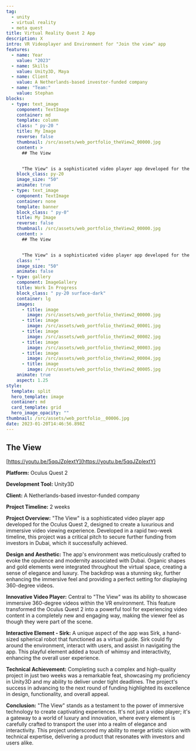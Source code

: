```yaml
---
tag:
  - unity
  - virtual reality
  - meta quest
title: Virtual Reality Quest 2 App
description: X
intro: VR Videoplayer and Environment for "Join the view" app
features:
  - name: Year
    value: "2023"
  - name: Skills
    value: Unity3D, Maya
  - name: Client
    value: A Netherlands-based investor-funded company
  - name: "Team:"
    value: Stephan
blocks:
  - type: text_image
    component: TextImage
    container: md
    template: column
    class: " py-20 "
    title: My Image
    reverse: false
    thumbnail: /src/assets/web_portfolio_theView2_00000.jpg
    content: >
      ## The View


      "The View" is a sophisticated video player app developed for the Oculus Quest 2,
    block_class: py-20
    image_size: "50"
    animate: true
  - type: text_image
    component: TextImage
    container: none
    template: banner
    block_class: " py-0"
    title: My Image
    reverse: false
    thumbnail: /src/assets/web_portfolio_theView2_00000.jpg
    content: >
      ## The View


      "The View" is a sophisticated video player app developed for the Oculus Quest 2,
    class: ""
    image_size: "50"
    animate: false
  - type: gallery
    component: ImageGallery
    title: Work In Progress
    block_class: " py-20 surface-dark"
    container: lg
    images:
      - title: image
        image: /src/assets/web_portfolio_theView2_00000.jpg
      - title: image
        image: /src/assets/web_portfolio_theView2_00001.jpg
      - title: image
        image: /src/assets/web_portfolio_theView2_00002.jpg
      - title: image
        image: /src/assets/web_portfolio_theView2_00003.jpg
      - title: image
        image: /src/assets/web_portfolio_theView2_00004.jpg
      - title: image
        image: /src/assets/web_portfolio_theView2_00005.jpg
    animate: true
    aspect: 1.25
style:
  template: split
  hero_template: image
  container: md
  card_template: grid
  hero_image_opacity: ""
thumbnail: /src/assets/web_portfolio__00006.jpg
date: 2023-01-20T14:46:56.898Z
---
```


## The View

[https://youtu.be/5qqJZplextY](https://youtu.be/5qqJZplextY)

**Platform:** Oculus Quest 2

**Development Tool:** Unity3D

**Client:** A Netherlands-based investor-funded company

**Project Timeline:** 2 weeks

**Project Overview:**
"The View" is a sophisticated video player app developed for the Oculus Quest 2, designed to create a luxurious and immersive video viewing experience. Developed in a rapid two-week timeline, this project was a critical pitch to secure further funding from investors in Dubai, which it successfully achieved.

**Design and Aesthetic:**
The app's environment was meticulously crafted to evoke the opulence and modernity associated with Dubai. Organic shapes and gold elements were integrated throughout the virtual space, creating a sense of elegance and luxury. The backdrop was a stunning sky, further enhancing the immersive feel and providing a perfect setting for displaying 360-degree videos.

**Innovative Video Player:**
Central to "The View" was its ability to showcase immersive 360-degree videos within the VR environment. This feature transformed the Oculus Quest 2 into a powerful tool for experiencing video content in a completely new and engaging way, making the viewer feel as though they were part of the scene.

**Interactive Element - Sirk:**
A unique aspect of the app was Sirk, a hand-sized spherical robot that functioned as a virtual guide. Sirk could fly around the environment, interact with users, and assist in navigating the app. This playful element added a touch of whimsy and interactivity, enhancing the overall user experience.

**Technical Achievement:**
Completing such a complex and high-quality project in just two weeks was a remarkable feat, showcasing my proficiency in Unity3D and my ability to deliver under tight deadlines. The project's success in advancing to the next round of funding highlighted its excellence in design, functionality, and overall appeal.

**Conclusion:**
"The View" stands as a testament to the power of immersive technology to create captivating experiences. It's not just a video player; it's a gateway to a world of luxury and innovation, where every element is carefully crafted to transport the user into a realm of elegance and interactivity. This project underscored my ability to merge artistic vision with technical expertise, delivering a product that resonates with investors and users alike.